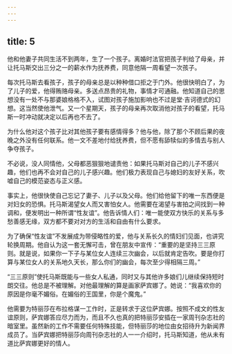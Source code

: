 ```yaml
---
---
---
```

title: 5
---



他和他妻子共同生活不到两年，生了一个孩子。离婚时法官把孩子判给了母亲，并让托马斯交出三分之一的薪水作为抚养费，同意他隔一周看望一次孩子。

每次托马斯去看孩子，孩子的母亲总是以种种借口拒之于门外。他很快明白了，为了儿子的爱，他得贿赂母亲。多送点昂贵的礼物，事情才可通融。他知道自己的思想没有一处不与那婆娘格格不入，试图对孩子施加影响也不过是堂·吉诃德式的幻想。这当然使他泄气。又一个星期天，孩子的母亲再次取消他对孩子的看望，托马斯一时冲动就决定以后再也不去了。

为什么他对这个孩子比对其他孩子要有感情得多？他与他，除了那个不顾后果的夜晚之外没有任何联系。他一文不差地付给抚养费，但不愿有舔犊似的多情去与别人争夺孩子。

不必说，没人同情他，父母都恶狠狠地谴责他：如果托马斯对自己的儿子不感兴趣，他们也再不会对自己的儿子感兴趣。他们极力表现自己与媳妇的友好关系，吹嘘自己的模范姿态与正义感。

事实上，他很快使自己忘记了妻子、儿子以及父母。他们给他留下的唯一东西便是对妇女的恐惧。托马斯渴望女人而又害怕女人。他需要在渴望与害拍之间找到一种调和，便发明出一种所谓“性友谊”。他告诉情人们：唯一能使双方快乐的关系与多愁善感无缘，双方都不要对对方的生活和自由有什么要求。

为了确保“性友谊”不发展成为带侵略性的爱，他与关系长久的情妇们见面，也讲究轮换周期。他自认为这一套无懈可击，曾在朋友中宣传：“重要的是坚持三三原则。就是说，如果你一下子与某位女人连续三次幽会，以后就肯定告吹。要是你打算与某位女人的关系地久天长，那么你们的幽会，每次至少得相隔三周。”

“三三原则”使托马斯既能与一些女人私通，同时又与其他许多娘们儿继续保持短时朗交往。他总是不被理解。对他最理解的算是画家萨宾娜了。她说：“我喜欢你的原因是你毫不媚俗。在媚俗的王国里，你是个魔鬼。”

他需要为特丽莎在布拉格谋一工作时，正是转求于这位萨宾娜。按照不成文的性友谊原则，萨宾娜答应尽力而为，而且不久也真的把特丽莎安插在一家周刊杂志社的暗室里。虽然新的工作不需要任何特殊技能，但特丽莎的地位由女招待升为新闻界成员了。当萨宾娜把特丽莎向周刊杂志社的人一一介绍时，托马斯知道，他从未有道比萨宾娜更好的情人。
